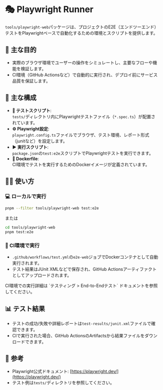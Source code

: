 
# 🎭 Playwright Runner

`tools/playwright-web`パッケージは、プロジェクトのE2E（エンドツーエンド）テストをPlaywrightベースで自動化するための環境とスクリプトを提供します。

## 🎯 主な目的

- 実際のブラウザ環境でユーザーの操作をシミュレートし、主要なフローや機能を検証します。
- CI環境（GitHub Actionsなど）で自動的に実行され、デプロイ前にサービス品質を保証します。

## 📁 主な構成

- **🧪 テストスクリプト**:\
  `tests/`ディレクトリ内にPlaywrightテストファイル（`*.spec.ts`）が配置されています。
- **⚙️ Playwright設定**:\
  `playwright.config.ts`ファイルでブラウザ、テスト環境、レポート形式（junitなど）を設定します。
- **▶️ 実行スクリプト**:\
  `package.json`の`test:e2e`スクリプトでPlaywrightテストを実行できます。
- **🐳 Dockerfile**:\
  CI環境でテストを実行するためのDockerイメージが定義されています。

## 🧑‍💻️ 使い方

### 💻 ローカルで実行

```bash
pnpm --filter tools/playwright-web test:e2e
```

または

```bash
cd tools/playwright-web
pnpm test:e2e
```

### 🤖 CI環境で実行

- `.github/workflows/test.yml`の`e2e-web`ジョブでDockerコンテナとして自動実行されます。
- テスト結果はJUnit XMLなどで保存され、GitHub Actionsアーティファクトとしてアップロードされます。

<Callout type="info">
  CI環境での実行詳細は
  <LocalizedLink href="/testing/e2e-test">`テスティング > End-to-Endテスト`</LocalizedLink> ドキュメントを参照してください。
</Callout>

## 📊 テスト結果

- テストの成功/失敗や詳細レポートは`test-results/junit.xml`ファイルで確認できます。
- CIで実行された場合、GitHub ActionsのArtifactsから結果ファイルをダウンロードできます。

## 📌 参考

- Playwright公式ドキュメント: [https://playwright.dev/](https://playwright.dev/)
- テスト例は`tests/`ディレクトリを参照してください。

